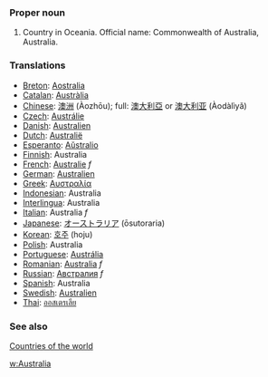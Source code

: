 ===Proper noun===
# Country in Oceania. Official name: Commonwealth of Australia, Australia.
===Translations===
*[[Breton]]: [[Aostralia]]
*[[Catalan]]: [[Austràlia]]
*[[Chinese]]: [[澳洲]] (Àozhōu); full: [[澳大利亞]] or [[澳大利亚]] (Àodàlìyǎ)
*[[Czech]]: [[Austrálie]]
*[[Danish]]: [[Australien]]
*[[Dutch]]: [[Australië]]
*[[Esperanto]]: [[Aŭstralio]]
*[[Finnish]]: Australia
*[[French]]: [[Australie]] ''f''
*[[German]]: [[Australien]]
*[[Greek]]: [[Αυστραλία]]
*[[Indonesian]]: Australia
*[[Interlingua]]: Australia
*[[Italian]]: Australia ''f''
*[[Japanese]]: [[オーストラリア]] (ōsutoraria)
*[[Korean]]: [[호주]] (hoju)
*[[Polish]]: Australia
*[[Portuguese]]: [[Austrália]]
*[[Romanian]]: [[Australia]] ''f''
*[[Russian]]: [[Австралия]] ''f''
*[[Spanish]]: Australia
*[[Swedish]]: [[Australien]]
*[[Thai]]: [[ออสเตรเลีย]]

===See also===
[[Countries of the world]]

[[w:Australia]]